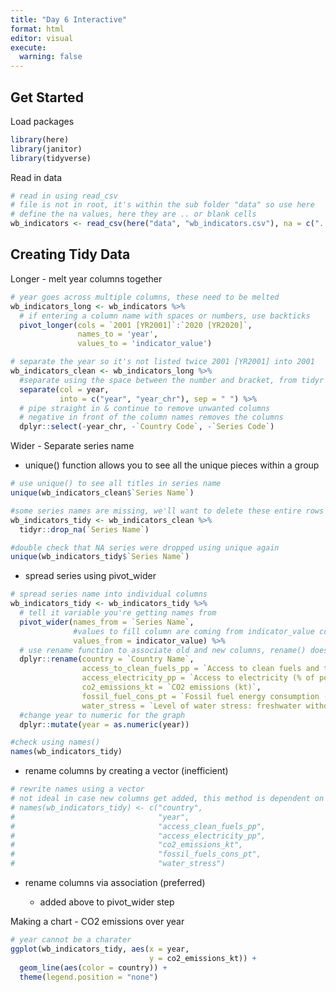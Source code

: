 ```yaml
---
title: "Day 6 Interactive"
format: html
editor: visual
execute: 
  warning: false
---
```


## Get Started

Load packages

```r
library(here)
library(janitor)
library(tidyverse)
```

Read in data

```r
# read in using read_csv
# file is not in root, it's within the sub folder "data" so use here
# define the na values, here they are .. or blank cells
wb_indicators <- read_csv(here("data", "wb_indicators.csv"), na = c("..", ""))
```

## Creating Tidy Data

Longer - melt year columns together

```r
# year goes across multiple columns, these need to be melted
wb_indicators_long <- wb_indicators %>% 
  # if entering a column name with spaces or numbers, use backticks
  pivot_longer(cols = `2001 [YR2001]`:`2020 [YR2020]`,
               names_to = 'year',
               values_to = 'indicator_value')

# separate the year so it's not listed twice 2001 [YR2001] into 2001
wb_indicators_clean <- wb_indicators_long %>%
  #separate using the space between the number and bracket, from tidyr
  separate(col = year,
           into = c("year", "year_chr"), sep = " ") %>% 
  # pipe straight in & continue to remove unwanted columns
  # negative in front of the column names removes the columns
  dplyr::select(-year_chr, -`Country Code`, -`Series Code`)

```

Wider - Separate series name

-   unique() function allows you to see all the unique pieces within a group

```r
# use unique() to see all titles in series name
unique(wb_indicators_clean$`Series Name`)

#some series names are missing, we'll want to delete these entire rows
wb_indicators_tidy <- wb_indicators_clean %>% 
  tidyr::drop_na(`Series Name`)

#double check that NA series were dropped using unique again
unique(wb_indicators_tidy$`Series Name`)
```

-   spread series using pivot_wider

```r
# spread series name into individual columns
wb_indicators_tidy <- wb_indicators_tidy %>% 
  # tell it variable you're getting names from
  pivot_wider(names_from = `Series Name`,
              #values to fill column are coming from indicator_value column
              values_from = indicator_value) %>% 
  # use rename function to associate old and new columns, rename() doesn't require quotes
  dplyr::rename(country = `Country Name`,
                access_to_clean_fuels_pp = `Access to clean fuels and technologies for cooking (% of population)`,
                access_electricity_pp = `Access to electricity (% of population)`,
                co2_emissions_kt = `CO2 emissions (kt)`,
                fossil_fuel_cons_pt = `Fossil fuel energy consumption (% of total)`,
                water_stress = `Level of water stress: freshwater withdrawal as a proportion of available freshwater resources`) %>% 
  #change year to numeric for the graph
  dplyr::mutate(year = as.numeric(year))

#check using names()
names(wb_indicators_tidy)
```

-   rename columns by creating a vector (inefficient)

```r
# rewrite names using a vector
# not ideal in case new columns get added, this method is dependent on position
# names(wb_indicators_tidy) <- c("country",
#                                "year",
#                                "access_clean_fuels_pp",
#                                "access_electricity_pp",
#                                "co2_emissions_kt",
#                                "fossil_fuels_cons_pt",
#                                "water_stress")
```

-   rename columns via association (preferred)

    -   added above to pivot_wider step

Making a chart - CO2 emissions over year

```r
# year cannot be a charater 
ggplot(wb_indicators_tidy, aes(x = year,
                               y = co2_emissions_kt)) +
  geom_line(aes(color = country)) +
  theme(legend.position = "none")
```
